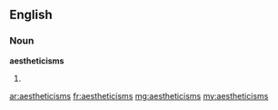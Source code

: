 ==English==

===Noun===
'''aestheticisms'''

# {{plural of|[[aestheticism]]}}

[[ar:aestheticisms]]
[[fr:aestheticisms]]
[[mg:aestheticisms]]
[[my:aestheticisms]]